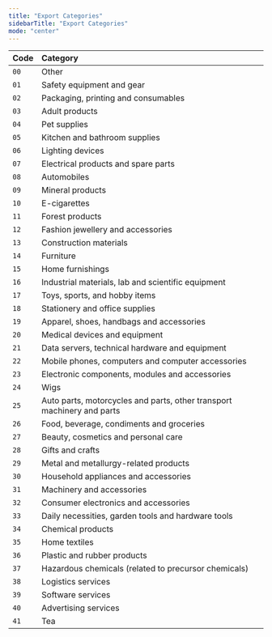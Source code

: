 ```yaml
---
title: "Export Categories"
sidebarTitle: "Export Categories"
mode: "center"
---
```


| **Code** | **Category**                                                           |
| :------- | :--------------------------------------------------------------------- |
| `00`     | Other                                                                  |
| `01`     | Safety equipment and gear                                              |
| `02`     | Packaging, printing and consumables                                    |
| `03`     | Adult products                                                         |
| `04`     | Pet supplies                                                           |
| `05`     | Kitchen and bathroom supplies                                          |
| `06`     | Lighting devices                                                       |
| `07`     | Electrical products and spare parts                                    |
| `08`     | Automobiles                                                            |
| `09`     | Mineral products                                                       |
| `10`     | E-cigarettes                                                           |
| `11`     | Forest products                                                        |
| `12`     | Fashion jewellery and accessories                                      |
| `13`     | Construction materials                                                 |
| `14`     | Furniture                                                              |
| `15`     | Home furnishings                                                       |
| `16`     | Industrial materials, lab and scientific equipment                     |
| `17`     | Toys, sports, and hobby items                                          |
| `18`     | Stationery and office supplies                                         |
| `19`     | Apparel, shoes, handbags and accessories                               |
| `20`     | Medical devices and equipment                                          |
| `21`     | Data servers, technical hardware and equipment                         |
| `22`     | Mobile phones, computers and computer accessories                      |
| `23`     | Electronic components, modules and accessories                         |
| `24`     | Wigs                                                                   |
| `25`     | Auto parts, motorcycles and parts, other transport machinery and parts |
| `26`     | Food, beverage, condiments and groceries                               |
| `27`     | Beauty, cosmetics and personal care                                    |
| `28`     | Gifts and crafts                                                       |
| `29`     | Metal and metallurgy-related products                                  |
| `30`     | Household appliances and accessories                                   |
| `31`     | Machinery and accessories                                              |
| `32`     | Consumer electronics and accessories                                   |
| `33`     | Daily necessities, garden tools and hardware tools                     |
| `34`     | Chemical products                                                      |
| `35`     | Home textiles                                                          |
| `36`     | Plastic and rubber products                                            |
| `37`     | Hazardous chemicals (related to precursor chemicals)                   |
| `38`     | Logistics services                                                     |
| `39`     | Software services                                                      |
| `40`     | Advertising services                                                   |
| `41`     | Tea                                                                    |
